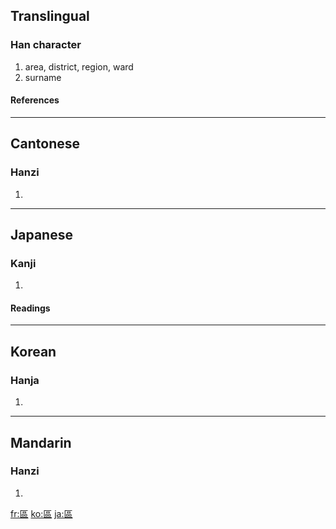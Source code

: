 {{see|区}}

==Translingual==
===Han character===
{{Han char|rn=23|rad=匸|as=09|sn=11|four=7171<sub>6</sub>|canj=尸口口口 (SRRR)}}
# area, district, region, ward
# surname
====References====
{{Han ref|kx=0155.130|dkj=02691|dj=0348.010|hdz=10087.100|uh=5340|ud=21312|bh=B0CF|bd=45263}}
----
==Cantonese==
===Hanzi===
{{yue-hanzi|jyut=|y=au1, keui1}}
# {{defn|Cantonese}}
----
==Japanese==
===Kanji===
{{ja-kanji|grade=|rs=匸09}}
# {{defn|Japanese}} 
====Readings====
{{ja-readings|on=[[く]] (ku), [[おう]] (ō), [[こう]] (kō)|kun=[[わける]] (wakeru), [[しきる]] (shikiru)}}
----
==Korean==
===Hanja===
{{ko-hanja|hangeul=[[구]], [[우]]|rv=gu, u|mr=ku, u}}
# {{defn|Korean}}
----
==Mandarin==
===Hanzi===
{{cmn-hanzi|sim=区|pin=[[qū]] ([[qu1]])|wg=ch'ü<sup>1</sup>}}
# {{defn|Mandarin}}

[[fr:區]]
[[ko:區]]
[[ja:區]]